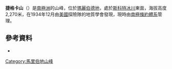 {{Coord|86|21|S|148|41|W|source:GNIS|display=title}}

'''捷格卡山'''（{{lang-en|Mount Czegka}}）是[[南極洲|南極洲]]的山峰，位於[[瑪麗伯德地|瑪麗伯德地]]，處於[[斯科特冰川|斯科特冰川]]東面，海拔高度2,270米，在1934年12月由[[美國|美國]]探險隊的地質學會發現，現時由[[南極條約體系|南極條約體系]]管理。

==參考資料==
* {{usgs-gazetteer|id=3445|name=Czegka, Mount}}

{{DEFAULTSORT:Mount Czegka}}
[[Category:馬里伯地山峰|Category:馬里伯地山峰]]


{{MarieByrdLand-geo-stub}}